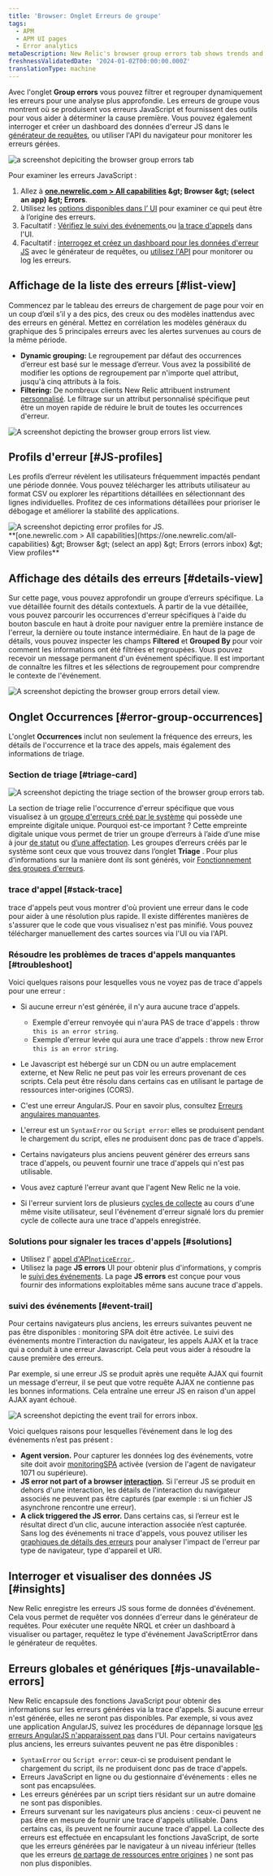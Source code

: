```yaml
---
title: 'Browser: Onglet Erreurs de groupe'
tags:
  - APM
  - APM UI pages
  - Error analytics
metaDescription: New Relic's browser group errors tab shows trends and anomalies that help you compare and troubleshoot error events.
freshnessValidatedDate: '2024-01-02T00:00:00.000Z'
translationType: machine
---
```


Avec l&apos;onglet <DNT>**Group errors**</DNT> vous pouvez filtrer et regrouper dynamiquement les erreurs pour une analyse plus approfondie. Les erreurs de groupe vous montrent où se produisent vos erreurs JavaScript et fournissent des outils pour vous aider à déterminer la cause première. Vous pouvez également interroger et créer un dashboard des données d&apos;erreur JS dans le [générateur de requêtes](/docs/query-your-data/explore-query-data/query-builder/introduction-query-builder), ou utiliser l&apos;API du navigateur pour monitorer les erreurs gérées.

<img title="browser group errors tab " alt="a screenshot depiciting the browser group errors tab" src="/images/errors-inbox_screenshot-full_browser-group-errors-tab.webp" />

Pour examiner les erreurs JavaScript :

1. Allez à <DNT>**[one.newrelic.com &gt; All capabilities](https://one.newrelic.com/all-capabilities) &amp;gt; Browser &amp;gt; (select an app) &amp;gt; Errors**</DNT>.
2. Utilisez les [options disponibles dans l’ UI](#ui-features) pour examiner ce qui peut être à l’origine des erreurs.
3. Facultatif : [Vérifiez le suivi des événements ](#event-trail)ou [la trace d&apos;appels](#stack-trace) dans l&apos;UI.
4. Facultatif : [interrogez et créez un dashboard pour les données d&apos;erreur JS](#insights) avec le générateur de requêtes, ou [utilisez l&apos;API](#api-logs) pour monitorer ou log les erreurs.

## Affichage de la liste des erreurs [#list-view]

Commencez par le tableau des erreurs de chargement de page pour voir en un coup d’œil s’il y a des pics, des creux ou des modèles inattendus avec des erreurs en général. Mettez en corrélation les modèles généraux du graphique des 5 principales erreurs avec les alertes survenues au cours de la même période.

* <DNT>**Dynamic grouping:**</DNT> Le regroupement par défaut des occurrences d’erreur est basé sur le message d’erreur. Vous avez la possibilité de modifier les options de regroupement par n&apos;importe quel attribut, jusqu&apos;à cinq attributs à la fois.
* <DNT>**Filtering:**</DNT> De nombreux clients New Relic attribuent instrument [personnalisé](/docs/data-apis/custom-data/custom-events/collect-custom-attributes/#enabling-custom). Le filtrage sur un attribut personnalisé spécifique peut être un moyen rapide de réduire le bruit de toutes les occurrences d&apos;erreur.

<img title="browser group errors list view" alt="A screenshot depicting the browser group errors list view. " src="/images/errors-inbox_screenshot-full_browser-errors-list-view.webp" />

## Profils d&apos;erreur [#JS-profiles]

Les profils d’erreur révèlent les utilisateurs fréquemment impactés pendant une période donnée. Vous pouvez télécharger les attributs utilisateur au format CSV ou explorer les répartitions détaillées en sélectionnant des lignes individuelles. Profitez de ces informations détaillées pour prioriser le débogage et améliorer la stabilité des applications.

<img title="JS error profiles" alt="A screenshot depicting error profiles for JS." src="/images/errors-inbox_screenshot-crop_browser-error-profiles.webp" />

<figcaption>
  <DNT>
    **[one.newrelic.com &gt; All capabilities](https://one.newrelic.com/all-capabilities) &amp;gt; Browser &amp;gt; (select an app) &amp;gt; Errors (errors inbox) &amp;gt; View profiles**
  </DNT>
</figcaption>

## Affichage des détails des erreurs [#details-view]

Sur cette page, vous pouvez approfondir un groupe d’erreurs spécifique. La vue détaillée fournit des détails contextuels. À partir de la vue détaillée, vous pouvez parcourir les occurrences d&apos;erreur spécifiques à l&apos;aide du bouton bascule en haut à droite pour naviguer entre la première instance de l&apos;erreur, la dernière ou toute instance intermédiaire. En haut de la page de détails, vous pouvez inspecter les champs <DNT>**Filtered**</DNT> et <DNT>**Grouped By**</DNT> pour voir comment les informations ont été filtrées et regroupées. Vous pouvez recevoir un message permanent d&apos;un événement spécifique. Il est important de connaître les filtres et les sélections de regroupement pour comprendre le contexte de l&apos;événement.

<img title="browser errors details view" alt="A screenshot depicting the browser group errors detail view. " src="/images/errors-inbox_screenshot-crop_browser-errors-details-view.webp" />

## Onglet Occurrences [#error-group-occurrences]

L&apos;onglet <DNT>**Occurrences**</DNT> inclut non seulement la fréquence des erreurs, les détails de l&apos;occurrence et la trace des appels, mais également des informations de triage.

### Section de triage [#triage-card]

<img title="errors inbox triage" alt="A screenshot depicting the triage section of the browser group errors tab." src="/images/errors-inbox_screenshot-crop_errors-inbox-triage-section.webp" />

La section de triage relie l&apos;occurrence d&apos;erreur spécifique que vous visualisez à un [groupe d&apos;erreurs créé par le système](/docs/errors-inbox/errors-inbox/#groups) qui possède une empreinte digitale unique. Pourquoi est-ce important ? Cette empreinte digitale unique vous permet de trier un groupe d’erreurs à l’aide d’une mise à jour [de statut](/docs/errors-inbox/errors-inbox/#status) ou [d’une affectation](/docs/errors-inbox/errors-inbox/#assign). Les groupes d’erreurs créés par le système sont ceux que vous trouvez dans l’onglet <DNT>**Triage**</DNT> . Pour plus d&apos;informations sur la manière dont ils sont générés, voir [Fonctionnement des groupes d&apos;erreurs](/docs/errors-inbox/errors-inbox/#how-groups-work).

### trace d&apos;appel [#stack-trace]

trace d&apos;appels peut vous montrer d&apos;où provient une erreur dans le code pour aider à une résolution plus rapide. Il existe différentes manières de s&apos;assurer que le code que vous visualisez n&apos;est pas minifié. Vous pouvez télécharger manuellement des cartes sources via l&apos;UI ou via l&apos;API.

### Résoudre les problèmes de traces d&apos;appels manquantes [#troubleshoot]

Voici quelques raisons pour lesquelles vous ne voyez pas de trace d&apos;appels pour une erreur :

* Si aucune erreur n&apos;est générée, il n&apos;y aura aucune trace d&apos;appels.

  * Exemple d&apos;erreur renvoyée qui n&apos;aura PAS de trace d&apos;appels : throw `this is an error string`.
  * Exemple d&apos;erreur levée qui aura une trace d&apos;appels : throw new Error `this is an error string`.

* Le Javascript est hébergé sur un CDN ou un autre emplacement externe, et New Relic ne peut pas voir les erreurs provenant de ces scripts. Cela peut être résolu dans certains cas en utilisant le partage de ressources inter-origines (CORS).

* C&apos;est une erreur AngularJS. Pour en savoir plus, consultez [Erreurs angulaires manquantes](/docs/browser/new-relic-browser/troubleshooting/angularjs-errors-do-not-appear).

* L&apos;erreur est un `SyntaxError` ou `Script error`: elles se produisent pendant le chargement du script, elles ne produisent donc pas de trace d&apos;appels.

* Certains navigateurs plus anciens peuvent générer des erreurs sans trace d&apos;appels, ou peuvent fournir une trace d&apos;appels qui n&apos;est pas utilisable.

* Vous avez capturé l&apos;erreur avant que l&apos;agent New Relic ne la voie.

* Si l&apos;erreur survient lors de plusieurs [cycles de collecte](/docs/new-relic-solutions/get-started/glossary/#harvest-cycle) au cours d&apos;une même visite utilisateur, seul l&apos;événement d&apos;erreur signalé lors du premier cycle de collecte aura une trace d&apos;appels enregistrée.

### Solutions pour signaler les traces d&apos;appels [#solutions]

* Utilisez l&apos; [appel d&apos;API`noticeError` ](/docs/browser/new-relic-browser/browser-agent-spa-api/notice-error).
* Utilisez la page <DNT>**JS errors**</DNT> UI pour obtenir plus d&apos;informations, y compris le [suivi des événements](#event-trail). La page <DNT>**JS errors**</DNT> est conçue pour vous fournir des informations exploitables même sans aucune trace d&apos;appels.

### suivi des événements [#event-trail]

Pour certains navigateurs plus anciens, les erreurs suivantes peuvent ne pas être disponibles : monitoring SPA doit être activée. Le suivi des événements montre l&apos;interaction du navigateur, les appels AJAX et la trace qui a conduit à une erreur Javascript. Cela peut vous aider à résoudre la cause première des erreurs.

Par exemple, si une erreur JS se produit après une requête AJAX qui fournit un message d&apos;erreur, il se peut que votre requête AJAX ne contienne pas les bonnes informations. Cela entraîne une erreur JS en raison d&apos;un appel AJAX ayant échoué.

<img title="event trail errors inbox" alt="A screenshot depicting the event trail for errors inbox. " src="/images/errors-inbox_screenshot-crop_event-trail-for-errors-inbox.webp" />

Voici quelques raisons pour lesquelles l’événement dans le log des événements n’est pas présent :

* <DNT>**Agent version.**</DNT> Pour capturer les données log des événements, votre site doit avoir [monitoringSPA](/docs/browser/single-page-app-monitoring/get-started/install-single-page-app-monitoring-new-relic-browser) activée (version de l&apos;agent de navigateur 1071 ou supérieure).
* <DNT>**JS error not part of a browser [interaction](/docs/using-new-relic/welcome-new-relic/getting-started/glossary#interaction).**</DNT> Si l&apos;erreur JS se produit en dehors d&apos;une interaction, les détails de l&apos;interaction du navigateur associés ne peuvent pas être capturés (par exemple : si un fichier JS asynchrone rencontre une erreur).
* <DNT>**A click triggered the JS error.**</DNT> Dans certains cas, si l’erreur est le résultat direct d’un clic, aucune interaction associée n’est capturée. Sans log des événements ni trace d&apos;appels, vous pouvez utiliser les [graphiques de détails des erreurs](#error-details) pour analyser l&apos;impact de l&apos;erreur par type de navigateur, type d&apos;appareil et URI.

## Interroger et visualiser des données JS [#insights]

New Relic enregistre les erreurs JS sous forme de données d&apos;événement. Cela vous permet de requêter vos données d&apos;erreur dans le générateur de requêtes. Pour exécuter une requête NRQL et créer un dashboard à visualiser ou partager, requêtez le type d&apos;événement JavaScriptError dans le générateur de requêtes.

## Erreurs globales et génériques [#js-unavailable-errors]

New Relic encapsule des fonctions JavaScript pour obtenir des informations sur les erreurs générées via la trace d&apos;appels. Si aucune erreur n&apos;est générée, elles ne seront pas disponibles. Par exemple, si vous avez une application AngularJS, suivez les procédures de dépannage lorsque [les erreurs AngularJS n&apos;apparaissent pas](/docs/browser/new-relic-browser/troubleshooting/angularjs-errors-do-not-appear) dans l&apos;UI. Pour certains navigateurs plus anciens, les erreurs suivantes peuvent ne pas être disponibles :

* `SyntaxError` ou `Script error`: ceux-ci se produisent pendant le chargement du script, ils ne produisent donc pas de trace d&apos;appels.
* Erreurs JavaScript en ligne ou du gestionnaire d&apos;événements : elles ne sont pas encapsulées.
* Les erreurs générées par un script tiers résidant sur un autre domaine ne sont pas disponibles.
* Erreurs survenant sur les navigateurs plus anciens : ceux-ci peuvent ne pas être en mesure de fournir une trace d&apos;appels utilisable. Dans certains cas, ils peuvent ne fournir aucune trace d&apos;appel. La collecte des erreurs est effectuée en encapsulant les fonctions JavaScript, de sorte que les erreurs générées par le navigateur à un niveau inférieur (telles que les erreurs [de partage de ressources entre origines](http://en.wikipedia.org/wiki/Cross-origin_resource_sharing) ) ne sont pas non plus disponibles.